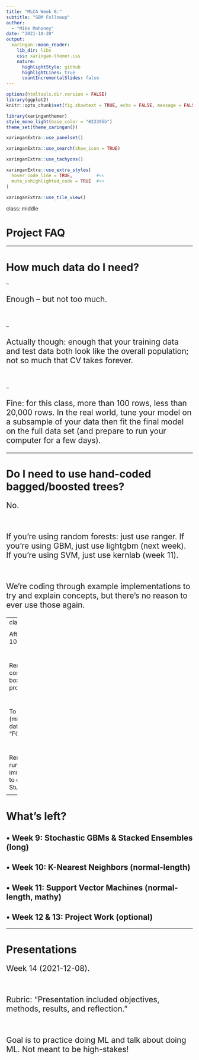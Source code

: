 ```yaml
---
title: "MLCA Week 8:"
subtitle: "GBM Followup"  
author: 
  - "Mike Mahoney"
date: "2021-10-20"
output:
  xaringan::moon_reader:
    lib_dir: libs
    css: xaringan-themer.css
    nature:
      highlightStyle: github
      highlightLines: true
      countIncrementalSlides: false
---
```


```r
options(htmltools.dir.version = FALSE)
library(ggplot2)
knitr::opts_chunk$set(fig.showtext = TRUE, echo = FALSE, message = FALSE)
```

```r
library(xaringanthemer)
style_mono_light(base_color = "#23395b")
theme_set(theme_xaringan())
```

```r
xaringanExtra::use_panelset()
```

```r
xaringanExtra::use_search(show_icon = TRUE)
```

```r
xaringanExtra::use_tachyons()
```

```r
xaringanExtra::use_extra_styles(
  hover_code_line = TRUE,         #<<
  mute_unhighlighted_code = TRUE  #<<
)
```

```r
xaringanExtra::use_tile_view()
```

class: middle

# Project FAQ

---

# How much data do I need?

--

<div style="font-size: 150%">

Enough -- but not too much.

</div>

<br />

--

<div style="font-size: 150%">

Actually though: enough that your training data and test data both look like
the overall population; not so much that CV takes forever.

</div>

<br />

--

<div style="font-size: 150%">

Fine: for this class, more than 100 rows, less than 20,000 rows. In the real 
world, tune your model on a subsample of your data then fit the final model on
the full data set (and prepare to run your computer for a few days).

</div>

---

# Do I need to use hand-coded bagged/boosted trees?

<div style="font-size: 150%">

No.

</div>

<br />

<div style="font-size: 150%">

If you're using random forests: just use ranger. If you're using GBM, just
use lightgbm (next week). If you're using SVM, just use kernlab (week 11).

</div>

<br />

<div style="font-size: 150%">

We're coding through example implementations to try and explain concepts, but
there's no reason to ever use those again.

</div>

---
class: middle

<div style="font-size: 150%">

After next week, you could be 100% done with the project.

</div>

<br />

<div style="font-size: 150%">

Remember: if you want confirmation you checked all the boxes, I'm willing to grade each project <i>twice</i>.

</div>

<br />

<div style="font-size: 150%">

To submit: email me (mike.mahoney.218@gmail.com) data & code with subject line "FOR796 Course Project". 

</div>

<br />

<div style="font-size: 150%">

Remember: your code needs to run on my computer immediately, without needing me to edit things. Use "here" and R Studio projects.

</div>

---

# What's left?

## • Week 9: Stochastic GBMs & Stacked Ensembles (long)

## • Week 10: K-Nearest Neighbors (normal-length)

## • Week 11: Support Vector Machines (normal-length, mathy)

## • Week 12 & 13: Project Work (optional)

---

# Presentations

<div style="font-size: 150%">

Week 14 (2021-12-08).

</div>

<br />

<div style="font-size: 150%">

Rubric: "Presentation included objectives, methods, results, and reflection."

</div>

<br />

<div style="font-size: 150%">

Goal is to practice doing ML and talk about doing ML. Not meant to be high-stakes!

</div>

<br />

